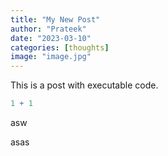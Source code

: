 ```yaml
---
title: "My New Post"
author: "Prateek"
date: "2023-03-10"
categories: [thoughts]
image: "image.jpg"
---
```


This is a post with executable code.

```r
1 + 1
```

asw

asas
